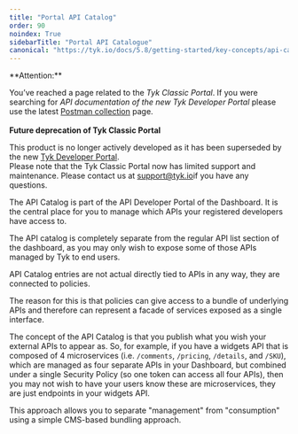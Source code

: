 ```yaml
---
title: "Portal API Catalog"
order: 90
noindex: True
sidebarTitle: "Portal API Catalogue"
canonical: "https://tyk.io/docs/5.8/getting-started/key-concepts/api-catalogue"
---
```



<Warning>
**Attention:**

You’ve reached a page related to the *Tyk Classic Portal*. If you were searching for *API documentation of the new Tyk
Developer Portal* please use the latest
[Postman collection](/docs/5.8/product-stack/tyk-enterprise-developer-portal/api-documentation/tyk-edp-api) page.
<br />
<br />
**Future deprecation of Tyk Classic Portal**

This product is no longer actively developed as it
has been superseded by the new [Tyk Developer Portal](/docs/5.8/portal/overview/intro).
<br />
Please note that the Tyk Classic Portal now has limited support and maintenance. Please contact us at
[support@tyk.io](<mailto:support@tyk.io?subject=Tyk classic developer portal>)if you have any questions.
</Warning>


The API Catalog is part of the API Developer Portal of the Dashboard. It is the central place for you to manage which APIs your registered developers have access to.

The API catalog is completely separate from the regular API list section of the dashboard, as you may only wish to expose some of those APIs managed by Tyk to end users.

API Catalog entries are not actual directly tied to APIs in any way, they are connected to policies.

The reason for this is that policies can give access to a bundle of underlying APIs and therefore can represent a facade of services exposed as a single interface.

The concept of the API Catalog is that you publish what you wish your external APIs to appear as. So, for example, if you have a widgets API that is composed of 4 microservices (i.e. `/comments`, `/pricing`, `/details`, and `/SKU`), which are managed as four separate APIs in your Dashboard, but combined under a single Security Policy (so one token can access all four APIs), then you may not wish to have your users know these are microservices, they are just endpoints in your widgets API.

This approach allows you to separate "management" from "consumption" using a simple CMS-based bundling approach.
